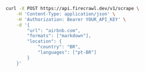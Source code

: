 ```bash cURL
curl -X POST https://api.firecrawl.dev/v1/scrape \
    -H 'Content-Type: application/json' \
    -H 'Authorization: Bearer YOUR_API_KEY' \
    -d '{
        "url": "airbnb.com",
        "formats": ["markdown"],
        "location": {
            "country": "BR",
            "languages": ["pt-BR"]
        }
    }'
```